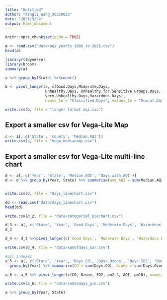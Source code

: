 ---
title: "Untitled"
author: "Xingli Wang_30510023"
date: "2021/9/24"
output: html_document
---

```{r setup, include=FALSE}
knitr::opts_chunk$set(echo = TRUE)
```

```{r}
a <- read.csv("data/aqi_yearly_1980_to_2021.csv")
head(a)
```
```{r message=FALSE}
library(tidyverse)
library(broom)
summary(a)

```

```{r}
a %>% group_by(State) %>%count()
```


```{r}
b <- pivot_longer(a, c(Good.Days,Moderate.Days,
                  Unhealthy.Days, Unhealthy.for.Sensitive.Groups.Days,
                  Very.Unhealthy.Days,Hazardous.Days), 
                  names_to = "Classified.Days", values_to = "Sum.of.Days")
```

```{r}
write.csv(b, file = "longer format aqi.csv")
```

## Export a smaller csv for Vega-Lite Map
```{r}
c <- a[, c('State', 'County', 'Median.AQI')]
write.csv(c, file = "vega_medianaqi.csv")
```

## Export a smaller csv for Vega-Lite multi-line chart
```{r}
d <- a[, c('Year', 'State', 'Median.AQI', 'Days.with.AQI')]
d <- d %>% group_by(Year, State) %>% summarise(avg_AQI = sum(Median.AQI)/n())


write.csv(d, file = "days_linechart.csv")
```

```{r}
dd <- read.csv("data/days_linechart.csv")
head(dd)

write.csv(d_2, file = "data/categorial_piechart.csv")
```

```{r pie data}
d_3 <- a[, c('State', 'Year', 'Good.Days', 'Moderate.Days', 'Hazardous.Days', 'Unhealthy.Days', 'Very.Unhealthy.Days', 'Unhealthy.for.Sensitive.Groups.Days')] %>% group_by(State) %>% summarise(`Good Days` = sum(Good.Days), `Moderate Days` = sum(Moderate.Days), `Hazardous Days` = sum(Hazardous.Days), `Unhealthy Days` = sum(Unhealthy.Days), `Very Unhealthy Days` = sum(Very.Unhealthy.Days), `Unhealthy for Sensitive Days` = sum(Unhealthy.for.Sensitive.Groups.Days))
d_3

d_4 <- d_3 %>%pivot_longer(c(`Good Days`, `Moderate Days`, `Hazardous Days`, `Unhealthy Days`, `Very Unhealthy Days`, `Unhealthy for Sensitive Days`), names_to = "levels", values_to = "days")

write.csv(d_4, file = "data/sumofdays_bar.csv")
```


```{r pie chart}
#all indexes
a_5 <- a[, c('State', 'Year', 'Days.CO', 'Days.Ozone', 'Days.SO2', 'Days.PM2.5','Days.with.AQI', 'Days.PM10')] %>%
  group_by(Year) %>% summarise(CO = sum(Days.CO), Ozone = sum(Days.Ozone), SO2 = sum(Days.SO2), pm2.5 = sum(Days.PM2.5), AQI = sum(Days.with.AQI), pm10 = sum(Days.PM10))

a_6 <- a_5 %>% pivot_longer(c(CO, Ozone, SO2, pm2.5, AQI, pm10), names_to = 'index', values_to = 'days') %>% group_by(index) %>% summarise(days = sum(days))

write.csv(a_6, file = "data/indexdays_pie.csv")

a %>% group_by(Year, State)

```

